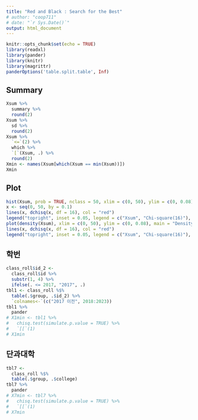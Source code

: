 ```yaml
---
title: "Red and Black : Search for the Best"
# author: "coop711"
# date: "`r Sys.Date()`"
output: html_document
---
```


```r
knitr::opts_chunk$set(echo = TRUE)
library(readxl)
library(pander)
library(knitr)
library(magrittr)
panderOptions('table.split.table', Inf)
```

<!--
## Data

```r
load("./red_and_black_optimum_data_202301_id_college.RData")
class_roll <- read_excel("../data/class_roll230227.xlsx", 
                        range = "B1:I1006")
str(class_roll)
names(class_roll) <- c("college", "dept", "year", "id", "name", "status", "email", "cell_no")
class_roll$status <- ifelse(is.na(class_roll$status), "휴학", class_roll$status)
str(class_roll)
source("./RnB_2023_id_college.R")
```


## Search for Best Configuration

```r
M1 <- 1
M2 <- 1000000
Xsum <- sapply(M1:M2, red_and_black)
names(Xsum) <- M1:M2
```
-->

## Summary 

```r
Xsum %>%
  summary %>%
  round(2) 
Xsum %>%
  sd %>%
  round(2)
Xsum %>%
  `<=`(2) %>%
  which %>%
  `[`(Xsum, .) %>%
  round(2)
Xmin <- names(Xsum[which(Xsum == min(Xsum))])
Xmin
```

## Plot

```r
hist(Xsum, prob = TRUE, nclass = 50, xlim = c(0, 50), ylim = c(0, 0.08))
x <- seq(0, 50, by = 0.1)
lines(x, dchisq(x, df = 16), col = "red")
legend("topright", inset = 0.05, legend = c("Xsum", "Chi-square(16)"), col = c("black", "red"), lty = 1)
plot(density(Xsum), xlim = c(0, 50), ylim = c(0, 0.08), main = "Density Estimation of Xsum")
lines(x, dchisq(x, df = 16), col = "red")
legend("topright", inset = 0.05, legend = c("Xsum", "Chi-square(16)"), col = c("black", "red"), lty = 1)
```

<!--
## Randomization

```r
set.seed(Xmin)
N <- nrow(class_roll) 
class_roll$group <- 
  sample(1:N) %%
  2 %>%
  factor(levels = c(0, 1), labels = c("Red", "Black"))
red_and_black(Xmin)
```

### 학년

```r
tbl0 <- class_roll$year %>%
  table(class_roll$group, .) 
tbl0 %>%
  pander
X0min <- tbl0 %>%
  chisq.test(simulate.p.value = TRUE) %>%
  `[[`(1)
X0min
```
-->

## 학번

```r
class_roll$id_2 <-
  class_roll$id %>%
  substr(1, 4) %>%
  ifelse(. <= 2017, "2017", .)
tbl1 <- class_roll %$%
  table(.$group, .$id_2) %>%
  `colnames<-`(c("2017 이전", 2018:2023)) 
tbl1 %>%
  pander
# X1min <- tbl1 %>%
#   chisq.test(simulate.p.value = TRUE) %>%
#   `[[`(1)
# X1min
```

<!--
### 학번 홀짝

```r
tbl2 <- class_roll$id %>%
  as.numeric %>%
  `%%`(2) %>%
  factor(levels = c(1, 0), labels = c("홀", "짝")) %>%
  table(class_roll$group, .) 
tbl2 %>%
  pander
X2min <- tbl2 %>%
  chisq.test(simulate.p.value = TRUE) %>%
  `[[`(1)
X2min
```

### 학적 상태

```r
tbl3 <- class_roll$status %>%
  table(class_roll$group, .) 
tbl3 %>%
  pander
X3min <- tbl3 %>%
  chisq.test(simulate.p.value = TRUE) %>%
  `[[`(1)
X3min
```

## e-mail 서비스업체

```r
isp <- class_roll$email %>%
  strsplit("@", fixed = TRUE) %>%
  sapply("[", 2) %>%
  strsplit("[.]", fixed = FALSE) %>%
  sapply("[", 1)
tbl4 <- isp %>%
  `%in%`(c("naver", "gmail")) %>%
  ifelse(isp, "기타서비스") %>%
  factor(levels = c("naver", "gmail", "기타서비스"),
         labels = c("네이버", "구글", "기타서비스")) %>%
  table(class_roll$group, .) 
tbl4 %>%
  pander
X4min <- tbl4 %>%
  chisq.test(simulate.p.value = FALSE) %>%
  `[[`(1)
X4min
```

## 전화번호의 분포

```r
cut_label <- paste(paste0(0:9, "000"), paste0(0:9, "999"), 
                   sep = "~")
tbl5 <- class_roll$cell_no %>%
  substr(start = 8, stop = 11) %>%
  sapply(as.numeric) %>%
  cut(labels = cut_label, 
      breaks = seq(0, 10000, by = 1000)) %>%
  table(class_roll$group, .) 
tbl5 %>%
  pander
X5min <- tbl5 %>%
  chisq.test(simulate.p.value = TRUE) %>%
  `[[`(1)
X5min
```

## 성씨 분포

```r
f_name <- class_roll$name %>%
  substring(first = 1, last = 1) 
tbl6 <- f_name %>%
  `%in%`(c("김", "이", "박", "최", "정")) %>%
  ifelse(f_name, "기타") %>%
  factor(levels = c("김", "이", "박", "최", "정", "기타")) %>%
  table(class_roll$group, .) 
tbl6 %>%
  pander
X6min <- tbl6 %>%
  chisq.test(simulate.p.value = TRUE) %>%
  `[[`(1)
X6min
```
-->

## 단과대학

```r
tbl7 <- 
  class_roll %$%
  table(.$group, .$college) 
tbl7 %>%
  pander
# X7min <- tbl7 %>%
#   chisq.test(simulate.p.value = TRUE) %>%
#   `[[`(1) 
# X7min
```

<!--
### Sum of Chi_Squares

```r
# Xsum_min <- X0min + X1min + X2min + X3min + X4min + X5min + X6min + X7min
Xsum_min <- X1min + X7min
Xsum_min
```
-->

<!--
```r
save.image("./red_and_black_optimum_data_202301_id_college.RData")
```
-->